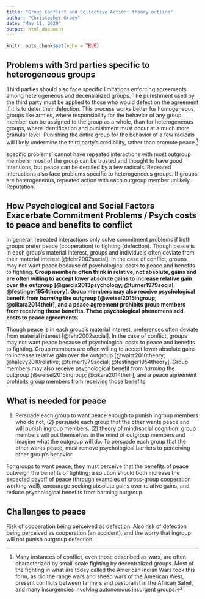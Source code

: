 ```yaml
---
title: "Group Conflict and Collective Action: theory outline"
author: "Christopher Grady"
date: "May 11, 2020"
output: html_document
---
```


```r
knitr::opts_chunk$set(echo = TRUE)
```

## Problems with 3rd parties specific to heterogeneous groups

Third parties should also face specific limitations enforcing agreements among heterogeneous and decentralized groups.  The punishment used by the third party must be applied to those who would defect on the agreement if it is to deter their defection.  This process works better for homogeneous groups like armies, where responsibility for the behavior of any group member can be assigned to the group as a whole, than for heterogeneous groups, where identification and punishment must occur at a much more granular level.  Punishing the entire group for the behavior of a few radicals will likely undermine the third party's credibility, rather than promote peace.^[Many instances of conflict, even those described as wars, are often characterized by small-scale fighting by decentralized groups.  Most of the fighting in what are today called the American Indian Wars took this form, as did the range wars and sheep wars of the American West, present conflicts between farmers and pastoralist in the African Sahel, and many insurgencies involving autonomous insurgent groups.]

specific problems: cannot have repeated interactions with most outgroup members; most of the group can be trusted and thought to have good intentions, but peace can be derailed by a few radicals.
Repeated interactions also face problems specific to heterogeneous groups.  If groups are heterogeneous, repeated action with each outgroup member unlikely.  Reputation.



## How Psychological and Social Factors Exacerbate Commitment Problems / Psych costs to peace and benefits to conflict

In general, repeated interactions only solve commitment problems if both groups prefer peace (cooperation) to fighting (defection).  Though peace is in each group's material interest, groups and individuals often deviate from their material interest [@fehr2002social].  In the case of conflict, groups may not want peace because of psychological costs to peace and benefits to fighting.  **Group members often think in relative, not absolute, gains and are often willing to accept lower absolute gains to increase relative gain over the outgroup [@garcia2013psychology; @turner1979social; @festinger1954theory].  Group members may also receive psychological benefit from _harming_ the outgroup [@weisel2015ingroup; @cikara2014their], and a peace agreement prohibits group members from receiving those benefits.  These psychological phenomena add costs to peace agreements.**

Though peace is in each group's material interest, preferences often deviate from material interest [@fehr2002social].  In the case of conflict, groups may not want peace because of psychological costs to peace and benefits to fighting.  Group members are often willing to accept lower absolute gains to increase relative gain over the outgroup [@waltz2010theory; @halevy2010relative; @turner1979social; @festinger1954theory].  Group members may also receive psychological benefit from _harming_ the outgroup [@weisel2015ingroup; @cikara2014their], and a peace agreement prohibits group members from receiving those benefits.


## What is needed for peace

(1) Persuade each group to want peace enough to punish ingroup members who do not, (2) persuade each group that the other wants peace and will punish ingroup members.  (2) theory of mind/social cognition: group members will put themselves in the mind of outgroup members and imagine what the outgroup will do.  To persuade each group that the other wants peace, must remove psychological barriers to perceiving other group's behavior. 

For groups to want peace, they must perceive that the benefits of peace outweigh the benefits of fighting; a solution should both increase the expected payoff of peace (through examples of cross-group cooperation working well), encourage seeking absolute gains over relative gains, and reduce psychological benefits from harming outgroup.


## Challenges to peace

Risk of cooperation being perceived as defection.  Also risk of defection being perceived as cooperation (an accident), and the worry that ingroup will not punish outgroup defection.